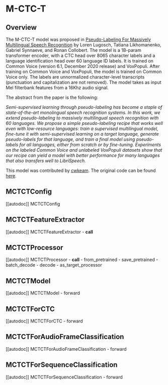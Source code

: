 <!--Copyright 2022 The HuggingFace Team. All rights reserved.

Licensed under the Apache License, Version 2.0 (the "License"); you may not use this file except in compliance with
the License. You may obtain a copy of the License at

http://www.apache.org/licenses/LICENSE-2.0

Unless required by applicable law or agreed to in writing, software distributed under the License is distributed on
an "AS IS" BASIS, WITHOUT WARRANTIES OR CONDITIONS OF ANY KIND, either express or implied. See the License for the
specific language governing permissions and limitations under the License.
-->

# M-CTC-T

## Overview

The M-CTC-T model was proposed in [Pseudo-Labeling For Massively Multilingual Speech Recognition](https://arxiv.org/abs/2111.00161) by Loren Lugosch, Tatiana Likhomanenko, Gabriel Synnaeve, and Ronan Collobert. The model is a 1B-param transformer encoder, with a CTC head over 8065 character labels and a language identification head over 60 language ID labels. It is trained on Common Voice (version 6.1, December 2020 release) and VoxPopuli. After training on Common Voice and VoxPopuli, the model is trained on Common Voice only. The labels are unnormalized character-level transcripts (punctuation and capitalization are not removed). The model takes as input Mel filterbank features from a 16Khz audio signal.

The abstract from the paper is the following:

*Semi-supervised learning through pseudo-labeling has become a staple of state-of-the-art monolingual
speech recognition systems. In this work, we extend pseudo-labeling to massively multilingual speech
recognition with 60 languages. We propose a simple pseudo-labeling recipe that works well even
with low-resource languages: train a supervised multilingual model, fine-tune it with semi-supervised
learning on a target language, generate pseudo-labels for that language, and train a final model using
pseudo-labels for all languages, either from scratch or by fine-tuning. Experiments on the labeled
Common Voice and unlabeled VoxPopuli datasets show that our recipe can yield a model with better
performance for many languages that also transfers well to LibriSpeech.*



This model was contributed by [cwkeam](https://huggingface.co/cwkeam). The original code can be found [here](https://github.com/flashlight/wav2letter/tree/main/recipes/mling_pl).

## MCTCTConfig

[[autodoc]] MCTCTConfig

## MCTCTFeatureExtractor

[[autodoc]] MCTCTFeatureExtractor
    - __call__

## MCTCTProcessor

[[autodoc]] MCTCTProcessor
    - __call__
    - from_pretrained
    - save_pretrained
    - batch_decode
    - decode
    - as_target_processor


## MCTCTModel

[[autodoc]] MCTCTModel
    - forward

## MCTCTForCTC

[[autodoc]] MCTCTForCTC
    - forward

## MCTCTForAudioFrameClassification

[[autodoc]] MCTCTForAudioFrameClassification
    - forward

## MCTCTForSequenceClassification

[[autodoc]] MCTCTForSequenceClassification
    - forward
